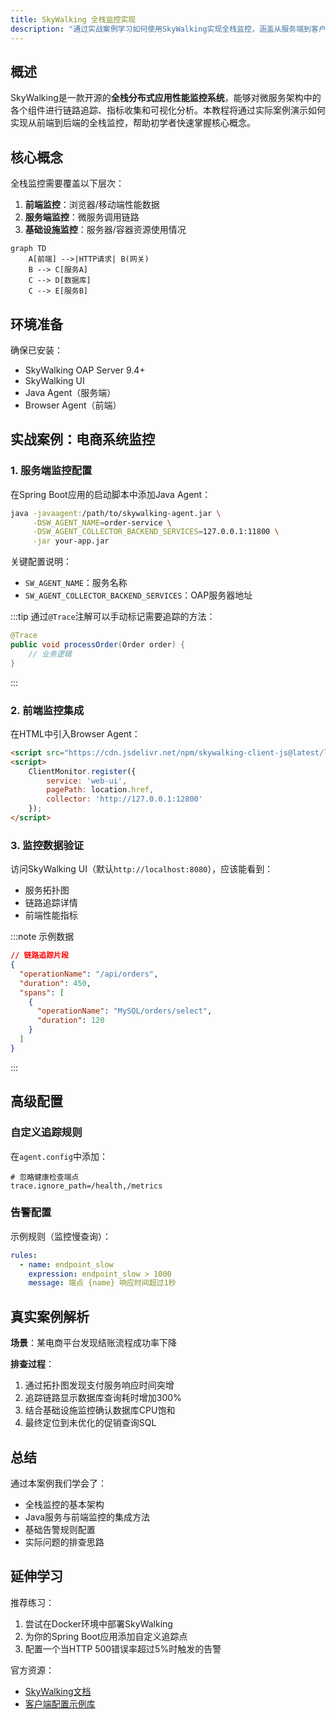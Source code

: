 ```yaml
---
title: SkyWalking 全栈监控实现
description: "通过实战案例学习如何使用SkyWalking实现全栈监控，涵盖从服务端到客户端的完整链路追踪与性能分析。"
---
```


## 概述

SkyWalking是一款开源的**全栈分布式应用性能监控系统**，能够对微服务架构中的各个组件进行链路追踪、指标收集和可视化分析。本教程将通过实际案例演示如何实现从前端到后端的全栈监控，帮助初学者快速掌握核心概念。

## 核心概念

全栈监控需要覆盖以下层次：
1. **前端监控**：浏览器/移动端性能数据
2. **服务端监控**：微服务调用链路
3. **基础设施监控**：服务器/容器资源使用情况

```mermaid
graph TD
    A[前端] -->|HTTP请求| B(网关)
    B --> C[服务A]
    C --> D[数据库]
    C --> E[服务B]
```

## 环境准备

确保已安装：
- SkyWalking OAP Server 9.4+
- SkyWalking UI
- Java Agent（服务端）
- Browser Agent（前端）

## 实战案例：电商系统监控

### 1. 服务端监控配置

在Spring Boot应用的启动脚本中添加Java Agent：

```bash
java -javaagent:/path/to/skywalking-agent.jar \
     -DSW_AGENT_NAME=order-service \
     -DSW_AGENT_COLLECTOR_BACKEND_SERVICES=127.0.0.1:11800 \
     -jar your-app.jar
```

关键配置说明：
- `SW_AGENT_NAME`：服务名称
- `SW_AGENT_COLLECTOR_BACKEND_SERVICES`：OAP服务器地址

:::tip
通过`@Trace`注解可以手动标记需要追踪的方法：
```java
@Trace
public void processOrder(Order order) {
    // 业务逻辑
}
```
:::

### 2. 前端监控集成

在HTML中引入Browser Agent：

```html
<script src="https://cdn.jsdelivr.net/npm/skywalking-client-js@latest/lib/browser.js"></script>
<script>
    ClientMonitor.register({
        service: 'web-ui',
        pagePath: location.href,
        collector: 'http://127.0.0.1:12800'
    });
</script>
```

### 3. 监控数据验证

访问SkyWalking UI（默认`http://localhost:8080`），应该能看到：
- 服务拓扑图
- 链路追踪详情
- 前端性能指标

:::note 示例数据
```json
// 链路追踪片段
{
  "operationName": "/api/orders",
  "duration": 450,
  "spans": [
    {
      "operationName": "MySQL/orders/select",
      "duration": 120
    }
  ]
}
```
:::

## 高级配置

### 自定义追踪规则

在`agent.config`中添加：

```properties
# 忽略健康检查端点
trace.ignore_path=/health,/metrics
```

### 告警配置

示例规则（监控慢查询）：

```yaml
rules:
  - name: endpoint_slow
    expression: endpoint_slow > 1000
    message: 端点 {name} 响应时间超过1秒
```

## 真实案例解析

**场景**：某电商平台发现结账流程成功率下降

**排查过程**：
1. 通过拓扑图发现支付服务响应时间突增
2. 追踪链路显示数据库查询耗时增加300%
3. 结合基础设施监控确认数据库CPU饱和
4. 最终定位到未优化的促销查询SQL

## 总结

通过本案例我们学会了：
- 全栈监控的基本架构
- Java服务与前端监控的集成方法
- 基础告警规则配置
- 实际问题的排查思路

## 延伸学习

推荐练习：
1. 尝试在Docker环境中部署SkyWalking
2. 为你的Spring Boot应用添加自定义追踪点
3. 配置一个当HTTP 500错误率超过5%时触发的告警

官方资源：
- [SkyWalking文档](https://skywalking.apache.org/docs/)
- [客户端配置示例库](https://github.com/apache/skywalking)